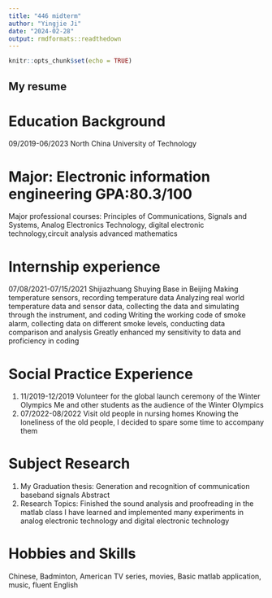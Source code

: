 ```yaml
---
title: "446 midterm"
author: "Yingjie Ji"
date: "2024-02-28"
output: rmdformats::readthedown
---
```


```r
knitr::opts_chunk$set(echo = TRUE)
```

## My resume

# Education Background
09/2019-06/2023 North China University of Technology

# Major: Electronic information engineering GPA:80.3/100
Major professional courses: Principles of Communications, Signals and Systems, Analog Electronics Technology, digital electronic technology,circuit analysis advanced mathematics

# Internship experience
07/08/2021-07/15/2021 Shijiazhuang Shuying Base in Beijing
Making temperature sensors, recording temperature data
Analyzing real world temperature data and sensor data, collecting the data and simulating through the 
instrument, and coding
Writing the working code of smoke alarm, collecting data on different smoke levels, conducting data 
comparison and analysis
Greatly enhanced my sensitivity to data and proficiency in coding

# Social Practice Experience
1. 11/2019-12/2019 Volunteer for the global launch ceremony of the Winter Olympics
Me and other students as the audience of the Winter Olympics
2. 07/2022-08/2022 Visit old people in nursing homes
Knowing the loneliness of the old people, I decided to spare some time to accompany them 

# Subject Research
1. My Graduation thesis: Generation and recognition of communication baseband signals
Abstract 
2. Research Topics: Finished the sound analysis and proofreading in the matlab class
I have learned and implemented many experiments in analog electronic technology and digital 
electronic technology

# Hobbies and Skills
Chinese, Badminton, American TV series, movies, Basic matlab application, music, fluent English